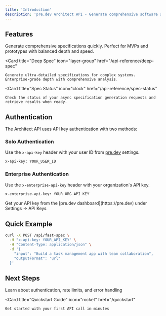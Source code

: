 ```yaml
---
title: 'Introduction'
description: 'pre.dev Architect API - Generate comprehensive software specifications for coding agents'
---
```



## Features

<CardGroup cols={3}>
  <Card 
    title="Fast Spec" 
    icon="bolt"
    href="/api-reference/fast-spec"
  >
    Generate comprehensive specifications quickly. Perfect for MVPs and prototypes with balanced depth and speed.
  </Card>
  
  <Card 
    title="Deep Spec" 
    icon="layer-group"
    href="/api-reference/deep-spec"
  >
    Generate ultra-detailed specifications for complex systems. Enterprise-grade depth with comprehensive analysis.
  </Card>
  
  <Card 
    title="Spec Status" 
    icon="clock"
    href="/api-reference/spec-status"
  >
    Check the status of your async specification generation requests and retrieve results when ready.
  </Card>
</CardGroup>


## Authentication

The Architect API uses API key authentication with two methods:

### Solo Authentication

Use the `x-api-key` header with your user ID from [pre.dev](https://pre.dev) settings.

```bash
x-api-key: YOUR_USER_ID
```

### Enterprise Authentication

Use the `x-enterprise-api-key` header with your organization's API key.

```bash
x-enterprise-api-key: YOUR_ORG_API_KEY
```

<Info>
  Get your API key from the [pre.dev dashboard](https://pre.dev) under Settings → API Keys
</Info>

## Quick Example

```bash
curl -X POST /api/fast-spec \
  -H "x-api-key: YOUR_API_KEY" \
  -H "Content-Type: application/json" \
  -d '{
    "input": "Build a task management app with team collaboration",
    "outputFormat": "url"
  }'
```

## Next Steps

<CardGroup cols={2}>
  <Card 
    title="API Overview" 
    icon="book"
    href="/api-reference/overview"
  >
    Learn about authentication, rate limits, and error handling
  </Card>
  
  <Card 
    title="Quickstart Guide" 
    icon="rocket"
    href="/quickstart"
  >
    Get started with your first API call in minutes
  </Card>
</CardGroup>

